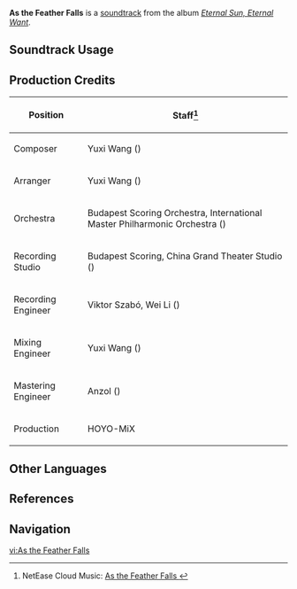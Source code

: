 {{Stub}}
{{Soundtrack Infobox
|image          = Eternal Sun, Eternal Want.png
|album          = Eternal Sun, Eternal Want
|disc           = 2
|number         = 46
|featured       = 
|featured2      = 
|featured3      = 
|featured_disc  = 
|featured_disc2 = 
|featured_disc3 = 
|youtube_id     = 2nBDQppC3y4
|spotify_id     = 6AvHppPsa23PRhQjVS79rY
|previous       = Hoary Hibernation
|next           = Unanswered Yearning
}}
'''As the Feather Falls''' is a [[soundtrack]] from the album ''[[Eternal Sun, Eternal Want]]''.

==Soundtrack Usage==
{{Soundtrack Usage
|location          = 
|quest             = Despair Engulfs the Heavens;;Threadlike Whispers;;Wailing Cacophony;;As the Sun Rises and Sets
|domain            = 
|eventgameplay     = 
|special_displayed = 
|special           = 
|teapot            = 
|mediaoriginal     =
}}
<!--
==Other Arrangements==
{{Files by Category Gallery|Media Using an Unreleased Arrangement of {{subst:#titleparts:{{subst:PAGENAME}}}} Soundtrack}}
-->

==Production Credits==
{| class="wikitable"
! Position
! Staff<ref>NetEase Cloud Music: [https://music.163.com/#/song?id=2657687386 As the Feather Falls {{zh|一别如羽}}]</ref>
|-
! Composer
| Yuxi Wang ({{zh|王予曦}})
|-
! Arranger
| Yuxi Wang ({{zh|王予曦}})
|-
! Orchestra
| Budapest Scoring Orchestra, International Master Philharmonic Orchestra ({{zh|国际首席爱乐乐团}})
|-
! Recording Studio
| Budapest Scoring, China Grand Theater Studio ({{zh|中国剧院录音棚}})
|-
! Recording Engineer
| Viktor Szabó, Wei Li ({{zh|李巍}})
|-
! Mixing Engineer
| Yuxi Wang ({{zh|王予曦}})
|-
! Mastering Engineer
| Anzol ({{zh|鸦雀有声}})
|-
! Production
| HOYO-MiX
|}
<!--
==Gallery==
<gallery>
</gallery>
-->

==Other Languages==
{{Other Languages
|en       = As the Feather Falls
|zhs      = 一别如羽
|zhs_rm   = 
|zht      = 
|zht_rm   = 
|zh_tl    = 
|ja       = 
|ja_rm    = 
|ja_tl    = 
}}

==References==
{{Reflist}}

==Navigation==
{{Soundtrack Navbox|Eternal Sun, Eternal Want}}

[[vi:As the Feather Falls]]